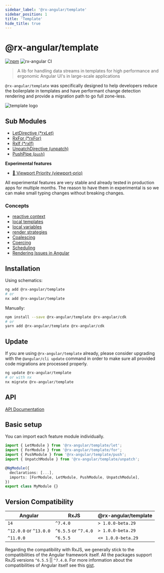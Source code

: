 ```yaml
---
sidebar_label: '@rx-angular/template'
sidebar_position: 1
title: 'Template'
hide_title: true
---
```


# @rx-angular/template

[![npm](https://img.shields.io/npm/v/%40rx-angular%2Ftemplate.svg)](https://www.npmjs.com/package/%40rx-angular%2Ftemplate)
![rx-angular CI](https://github.com/rx-angular/rx-angular/workflows/rx-angular%20CI/badge.svg?branch=main)

> A lib for handling data streams in templates for high performance and ergonomic Angular UI's in large-scale applications

`@rx-angular/template` was specifically designed to help developers reduce the boilerplate in templates and have performant change detection rendering and provide a migration path to go full zone-less.

![template logo](https://raw.githubusercontent.com/rx-angular/rx-angular/main/libs/template/docs/images/template_logo.png)

## Sub Modules

- [LetDirective (\*rxLet)](https://rx-angular.io/docs/template/api/let-directive)
- [RxFor (\*rxFor)](https://rx-angular.io/docs/template/api/rx-for-directive)
- [RxIf (\*rxIf)](https://rx-angular.io/docs/template/api/rx-if-directive)
- [UnpatchDirective (unpatch)](https://rx-angular.io/docs/template/api/unpatch-directive)
- [PushPipe (`push`)](https://rx-angular.io/docs/template/api/push-pipe)

**Experimental features**

- [🧪 Viewport Priority (viewport-prio)](https://rx-angular.io/docs/template/api/experimental/viewport-prio-directive)

All experimental features are very stable and already tested in production apps for multiple months. The reason to have them in experimental is so we can make small typing changes without breaking changes.

### Concepts

- [reactive context](https://rx-angular.io/docs/template/concepts/reactive-context)
- [local templates](https://rx-angular.io/docs/template/concepts/local-templates)
- [local variables](https://rx-angular.io/docs/template/concepts/local-variables)
- [render strategies](https://rx-angular.io/docs/cdk/render-strategies)
- [Coalescing](https://rx-angular.io/docs/cdk/coalescing)
- [Coercing](https://rx-angular.io/docs/cdk/coercing)
- [Scheduling](https://rx-angular.io/docs/cdk/render-strategies/strategies/concurrent-strategies#scheduling)
- [Rendering Issues in Angular](https://rx-angular.io/docs/template/performance-issues)

## Installation

Using schematics:

```bash
ng add @rx-angular/template
# or
nx add @rx-angular/template
```

Manually:

```bash
npm install --save @rx-angular/template @rx-angular/cdk
# or
yarn add @rx-angular/template @rx-angular/cdk
```

## Update

If you are using `@rx-angular/template` already, please consider upgrading with the `@angular/cli update` command in order to make sure all provided code migrations are processed properly.

```bash
ng update @rx-angular/template
# or with nx
nx migrate @rx-angular/template
```

## API

[API Documentation](https://rx-angular.io/docs/template/api)

## Basic setup

You can import each feature module individually.

```typescript
import { LetModule } from '@rx-angular/template/let';
import { ForModule } from '@rx-angular/template/for';
import { PushModule } from '@rx-angular/template/push';
import { UnpatchModule } from '@rx-angular/template/unpatch';

@NgModule({
  declarations: [...],
  imports: [ForModule, LetModule, PushModule, UnpatchModule],
})
export class MyModule {}
```

## Version Compatibility

| Angular                | RxJS                 | @rx-angular/template |
| ---------------------- | -------------------- | -------------------- |
| `14`                   | `^7.4.0`             | `> 1.0.0-beta.29`    |
| `^12.0.0` or `^13.0.0` | `^6.5.5` or `^7.4.0` | `> 1.0.0-beta.29`    |
| `^11.0.0`              | `^6.5.5`             | `<= 1.0.0-beta.29`   |

Regarding the compatibility with RxJS, we generally stick to the compatibilities of the Angular framework itself.
All the packages support RxJS versions `^6.5.5` || `^7.4.0`.
For more information about the compatibilities of Angular itself see this [gist](https://gist.github.com/LayZeeDK/c822cc812f75bb07b7c55d07ba2719b3).
